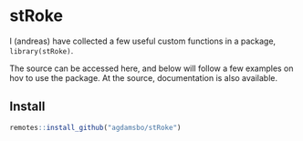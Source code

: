 # stRoke {#stRoke}

I (andreas) have collected a few useful custom functions in a package, `library(stRoke)`.

The source can be accessed here, and below will follow a few examples on hov to use the package. At the source, documentation is also available.

## Install

```r
remotes::install_github("agdamsbo/stRoke")
```

